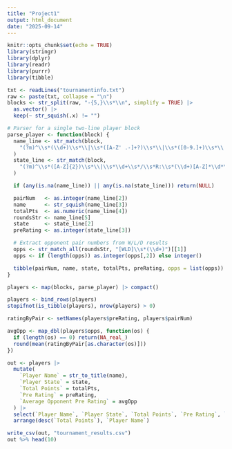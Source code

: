 ```yaml
---
title: "Project1"
output: html_document
date: "2025-09-14"
---
```


```r
knitr::opts_chunk$set(echo = TRUE)
library(stringr)
library(dplyr)
library(readr)
library(purrr)
library(tibble)
```


```r
txt <- readLines("tournamentinfo.txt")
raw <- paste(txt, collapse = "\n")
blocks <- str_split(raw, "-{5,}\\s*\\n", simplify = TRUE) |>
  as.vector() |>
  keep(~ str_squish(.x) != "")

# Parser for a single two-line player block
parse_player <- function(block) {
  name_line <- str_match(block,
    "(?m)^\\s*(\\d+)\\s*\\|\\s*([A-Z' .-]+?)\\s*\\|\\s*([0-9.]+)\\s*\\|(.*)\\|\\s*$"
  )
  state_line <- str_match(block,
    "(?m)^\\s*([A-Z]{2})\\s*\\|\\s*\\d+\\s*/\\s*R:\\s*(\\d+)[A-Z]*\\d*\\s*->\\s*\\d+"
  )

  if (any(is.na(name_line)) || any(is.na(state_line))) return(NULL)

  pairNum   <- as.integer(name_line[2])
  name      <- str_squish(name_line[3])
  totalPts  <- as.numeric(name_line[4])
  roundsStr <- name_line[5]
  state     <- state_line[2]
  preRating <- as.integer(state_line[3])

  # Extract opponent pair numbers from W/L/D results
  opps <- str_match_all(roundsStr, "[WLD]\\s*(\\d+)")[[1]]
  opps <- if (length(opps)) as.integer(opps[,2]) else integer()

  tibble(pairNum, name, state, totalPts, preRating, opps = list(opps))
}

players <- map(blocks, parse_player) |> compact()

players <- bind_rows(players)
stopifnot(is_tibble(players), nrow(players) > 0)

ratingByPair <- setNames(players$preRating, players$pairNum)

avgOpp <- map_dbl(players$opps, function(os) {
  if (length(os) == 0) return(NA_real_)
  round(mean(ratingByPair[as.character(os)]))
})

out <- players |>
  mutate(
    `Player Name` = str_to_title(name),
    `Player State` = state,
    `Total Points` = totalPts,
    `Pre Rating` = preRating,
    `Average Opponent Pre Rating` = avgOpp
  ) |>
  select(`Player Name`, `Player State`, `Total Points`, `Pre Rating`, `Average Opponent Pre Rating`) |>
  arrange(desc(`Total Points`), `Player Name`)

write_csv(out, "tournament_results.csv")
out %>% head(10)
```

